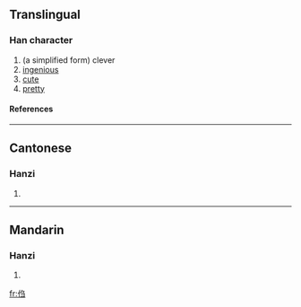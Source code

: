 ==Translingual==
===Han character===
{{Han char|rn=9|rad=人|as=05|sn=7|four=|canj=人弓尸一 (ONSM)}}
# (a simplified form) clever
# [[ingenious]]
# [[cute]]
# [[pretty]]
====References====
{{Han ref|kx=0100.021|hdz=10137.080|uh=3447|ud=13383}}
----
==Cantonese==
===Hanzi===
{{yue-hanzi|jyut=|y=jaau3}}
# {{defn|Cantonese}}
----
==Mandarin==
===Hanzi===
{{cmn-hanzi|pin=[[zhòu]] ([[zhou4]])|wg=chou<sup>4</sup>}}
# {{defn|Mandarin}}




[[fr:㑇]]